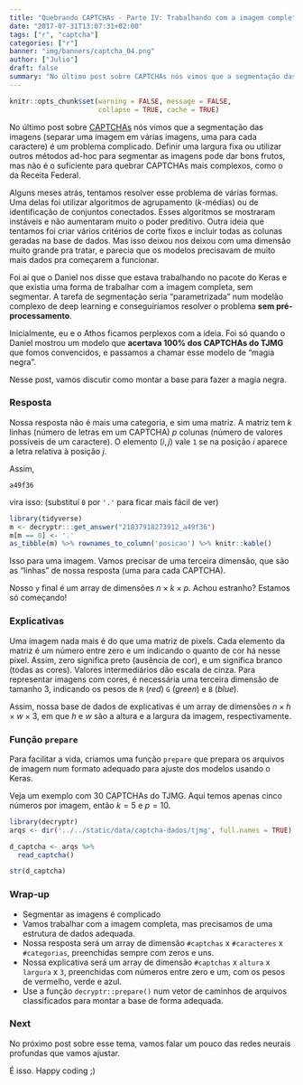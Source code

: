 ```yaml
---
title: "Quebrando CAPTCHAs - Parte IV: Trabalhando com a imagem completa"
date: "2017-07-31T13:07:31+02:00"
tags: ["r", "captcha"]
categories: ["r"]
banner: "img/banners/captcha_04.png"
author: ["Julio"]
draft: false
summary: "No último post sobre CAPTCHAs nós vimos que a segmentação das imagens é um problema complicado. O Daniel nos disse que estava trabalhando no pacote do Keras e que existia uma forma de trabalhar com a imagem completa, sem segmentar. Foi só quando ele mostrou um acerto de 100% em um CAPTCHA que fomos convencidos, e passamos a chamar esse modelo de..."
---
```


```r
knitr::opts_chunk$set(warning = FALSE, message = FALSE, 
                      collapse = TRUE, cache = TRUE)
```

No último post sobre [CAPTCHAs](http://curso-r.com/tags/captcha/) nós vimos que a segmentação das imagens (separar uma imagem em várias imagens, uma para cada caractere) é um problema complicado. Definir uma largura fixa ou utilizar outros métodos ad-hoc para segmentar as imagens pode dar bons frutos, mas não é o suficiente para quebrar CAPTCHAs mais complexos, como o da Receita Federal.

Alguns meses atrás, tentamos resolver esse problema de várias formas. Uma delas foi utilizar algoritmos de agrupamento ($k$-médias) ou de identificação de conjuntos conectados. Esses algoritmos se mostraram instáveis e não aumentaram muito o poder preditivo. Outra ideia que tentamos foi criar vários critérios de corte fixos e incluir todas as colunas geradas na base de dados. Mas isso deixou nos deixou com uma dimensão muito grande pra tratar, e parecia que os modelos precisavam de muito mais dados pra começarem a funcionar.

Foi aí que o Daniel nos disse que estava trabalhando no pacote do Keras e que existia uma forma de trabalhar com a imagem completa, sem segmentar. A tarefa de segmentação seria "parametrizada" num modelão complexo de deep learning e conseguiríamos resolver o problema **sem pré-processamento**.

Inicialmente, eu e o Athos ficamos perplexos com a ideia. Foi só quando o Daniel mostrou um modelo que **acertava 100% dos CAPTCHAs do TJMG** que fomos convencidos, e passamos a chamar esse modelo de "magia negra".

Nesse post, vamos discutir como montar a base para fazer a magia negra.

### Resposta

Nossa resposta não é mais uma categoria, e sim uma matriz. A matriz tem $k$ linhas (número de letras em um CAPTCHA) $p$ colunas (número de valores possíveis de um caractere). O elemento $(i,j)$ vale `1` se na posição $i$ aparece a letra relativa à posição $j$.

Assim, 

```
a49f36
```

vira isso: (substituí `0` por `'.'` para ficar mais fácil de ver)

```r
library(tidyverse)
m <- decryptr:::get_answer("21837918273912_a49f36")
m[m == 0] <- '.'
as_tibble(m) %>% rownames_to_column('posicao') %>% knitr::kable()
```

Isso para uma imagem. Vamos precisar de uma terceira dimensão, que são as "linhas" de nossa resposta (uma para cada CAPTCHA).

Nosso `y` final é um array de dimensões $n \times k \times p$. Achou estranho? Estamos só começando!

### Explicativas

Uma imagem nada mais é do que uma matriz de pixels. Cada elemento da matriz é um número entre zero e um indicando o quanto de cor há nesse pixel. Assim, zero significa preto (ausência de cor), e um significa branco (todas as cores). Valores intermediários dão escala de cinza. Para representar imagens com cores, é necessária uma terceira dimensão de tamanho 3, indicando os pesos de `R` (*red*) `G` (*green*) e `B` (*blue*).

Assim, nossa base de dados de explicativas é um array de dimensões $n \times h \times w \times 3$, em que $h$ e $w$ são a altura e a largura da imagem, respectivamente.

### Função `prepare`

Para facilitar a vida, criamos uma função `prepare` que prepara os arquivos de imagem num formato adequado para ajuste dos modelos usando o Keras.

Veja um exemplo com 30 CAPTCHAs do TJMG. Aqui temos apenas cinco números por imagem, então $k=5$ e $p=10$.

```r
library(decryptr)
arqs <- dir('../../static/data/captcha-dados/tjmg', full.names = TRUE)

d_captcha <- arqs %>% 
  read_captcha()

str(d_captcha)
```

### Wrap-up

- Segmentar as imagens é complicado
- Vamos trabalhar com a imagem completa, mas precisamos de uma estrutura de dados adequada.
- Nossa resposta será um array de dimensão `#captchas` x `#caracteres` x `#categorias`, preenchidas sempre com zeros e uns.
- Nossa explicativa será um array de dimensão `#captchas` x `altura` x `largura` x `3`, preenchidas com números entre zero e um, com os pesos de vermelho, verde e azul.
- Use a função `decryptr::prepare()` num vetor de caminhos de arquivos classificados para montar a base de forma adequada.

### Next

No próximo post sobre esse tema, vamos falar um pouco das redes neurais profundas que vamos ajustar.

É isso. Happy coding ;)
